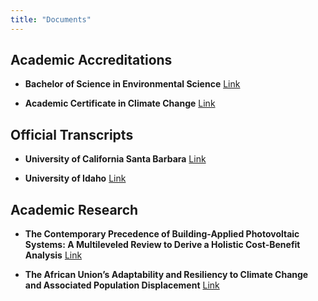 ```yaml
---
title: "Documents"
---
```


## Academic Accreditations

- **Bachelor of Science in Environmental Science** [Link](simms_diploma_environmental_science_bachelors.pdf)

- **Academic Certificate in Climate Change** [Link](simms_diploma_climate_change_certificate.pdf)

## Official Transcripts

- **University of California Santa Barbara** [Link](simms_official_transcript_university_of_california_santa_barbara.pdf)

- **University of Idaho** [Link](simms_official_transcript_university_of_idaho.pdf)

## Academic Research

- **The Contemporary Precedence of Building-Applied Photovoltaic Systems: A Multileveled Review to Derive a Holistic Cost-Benefit Analysis** [Link](simms_thesis_university_of_idaho.pdf)

- **The African Union’s Adaptability and Resiliency to Climate Change and Associated Population Displacement** [Link](simms_issue_brief_university_of_idaho.pdf)
